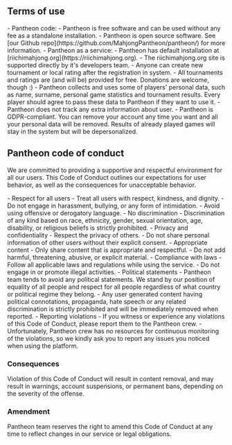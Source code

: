 
<Meta title='Pantheon code of conduct'
      description='List of code of conduct for Mahjong Pantheon' />

## Terms of use

<section className='sparseList'>
- Pantheon code:
  - Pantheon is free software and can be used without any fee as a standalone installation.
  - Pantheon is open source software. See [our Github repo](https://github.com/MahjongPantheon/pantheon/) for more information.
- Pantheon as a service:
  - Pantheon has default installation at [riichimahjong.org](https://riichimahjong.org).
  - The riichimahjong.org site is supported directly by it's developers team.
  - Anyone can create new tournament or local rating after the registration in system.
  - All tournaments and ratings are (and will be) provided for free. Donations are welcome, though :)
  - Pantheon collects and uses some of players' personal data, such as name, surname, personal game statistics and tournament results. Every player should agree to pass these data to Pantheon if they want to use it.
  - Pantheon does not track any extra information about user.
  - Pantheon is GDPR-compliant. You can remove your account any time you want and all your personal data will be removed.
    Results of already played games will stay in the system but will be depersonalized.
</section>

## Pantheon code of conduct

We are committed to providing a supportive and respectful environment for all our users. This Code of Conduct outlines
our expectations for user behavior, as well as the consequences for unacceptable behavior.

<section className='sparseList'>
- Respect for all users
  - Treat all users with respect, kindness, and dignity.
  - Do not engage in harassment, bullying, or any form of intimidation.
  - Avoid using offensive or derogatory language.
- No discrimination
  - Discrimination of any kind based on race, ethnicity, gender, sexual orientation, age, disability, or religious
    beliefs is strictly prohibited.
- Privacy and confidentiality
  - Respect the privacy of others.
  - Do not share personal information of other users without their explicit consent.
- Appropriate content
  - Only share content that is appropriate and respectful.
  - Do not add harmful, threatening, abusive, or explicit material.
- Compliance with laws
  - Follow all applicable laws and regulations while using the service.
  - Do not engage in or promote illegal activities.
- Political statements
  - Pantheon team tends to avoid any political statements. We stand by our position of equality of all people and
    respect for all people regardless of what country or political regime they belong.
  - Any user generated content having political connotations, propaganda, hate speech or any related discrimination
    is strictly prohibited and will be immediately removed when reported.
- Reporting violations
  - If you witness or experience any violations of this Code of Conduct, please report them to the Pantheon crew.
  - Unfortunately, Pantheon crew has no resources for continuous monitoring of the violations, so we kindly ask you
    to report any issues you noticed when using the platform.
</section>

### Consequences

Violation of this Code of Conduct will result in content removal, and may result in warnings, account suspensions,
or permanent bans, depending on the severity of the offense.

### Amendment

Pantheon team reserves the right to amend this Code of Conduct at any time to reflect changes in our service or legal obligations.
